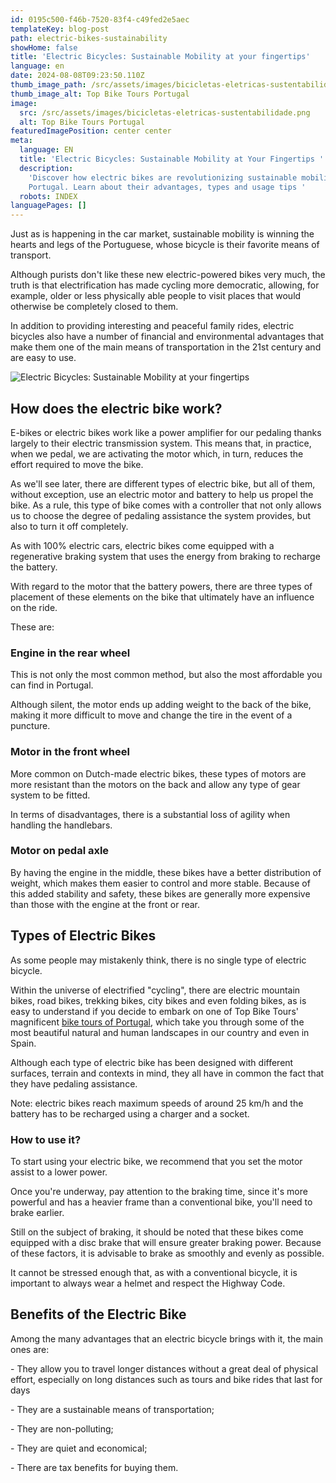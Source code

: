 ```yaml
---
id: 0195c500-f46b-7520-83f4-c49fed2e5aec
templateKey: blog-post
path: electric-bikes-sustainability
showHome: false
title: 'Electric Bicycles: Sustainable Mobility at your fingertips'
language: en
date: 2024-08-08T09:23:50.110Z
thumb_image_path: /src/assets/images/bicicletas-eletricas-sustentabilidade.png
thumb_image_alt: Top Bike Tours Portugal
image:
  src: /src/assets/images/bicicletas-eletricas-sustentabilidade.png
  alt: Top Bike Tours Portugal
featuredImagePosition: center center
meta:
  language: EN
  title: 'Electric Bicycles: Sustainable Mobility at Your Fingertips '
  description:
    'Discover how electric bikes are revolutionizing sustainable mobility in
    Portugal. Learn about their advantages, types and usage tips '
  robots: INDEX
languagePages: []
---
```


Just as is happening in the car market, sustainable mobility is winning the
hearts and legs of the Portuguese, whose bicycle is their favorite means of
transport.

Although purists don't like these new electric-powered bikes very much, the
truth is that electrification has made cycling more democratic, allowing, for
example, older or less physically able people to visit places that would
otherwise be completely closed to them.

In addition to providing interesting and peaceful family rides, electric
bicycles also have a number of financial and environmental advantages that make
them one of the main means of transportation in the 21st century and are easy to
use.

![Electric Bicycles: Sustainable Mobility at your fingertips](/src/assets/images/bicicletas-eletricas-sustentabilidade.png 'Electric Bicycles: Sustainable Mobility at your fingertips')

## How does the electric bike work?

E-bikes or electric bikes work like a power amplifier for our pedaling thanks
largely to their electric transmission system. This means that, in practice,
when we pedal, we are activating the motor which, in turn, reduces the effort
required to move the bike.

As we'll see later, there are different types of electric bike, but all of them,
without exception, use an electric motor and battery to help us propel the bike.
As a rule, this type of bike comes with a controller that not only allows us to
choose the degree of pedaling assistance the system provides, but also to turn
it off completely.

As with 100% electric cars, electric bikes come equipped with a regenerative
braking system that uses the energy from braking to recharge the battery.

With regard to the motor that the battery powers, there are three types of
placement of these elements on the bike that ultimately have an influence on the
ride.

These are:

### Engine in the rear wheel

This is not only the most common method, but also the most affordable you can
find in Portugal.

Although silent, the motor ends up adding weight to the back of the bike, making
it more difficult to move and change the tire in the event of a puncture.

### Motor in the front wheel

More common on Dutch-made electric bikes, these types of motors are more
resistant than the motors on the back and allow any type of gear system to be
fitted.

In terms of disadvantages, there is a substantial loss of agility when handling
the handlebars.

### Motor on pedal axle

By having the engine in the middle, these bikes have a better distribution of
weight, which makes them easier to control and more stable. Because of this
added stability and safety, these bikes are generally more expensive than those
with the engine at the front or rear.

## Types of Electric Bikes

As some people may mistakenly think, there is no single type of electric
bicycle.

Within the universe of electrified "cycling", there are electric mountain bikes,
road bikes, trekking bikes, city bikes and even folding bikes, as is easy to
understand if you decide to embark on one of Top Bike Tours' magnificent
[bike tours of Portugal](https://topbiketoursportugal.com/), which take you
through some of the most beautiful natural and human landscapes in our country
and even in Spain.

Although each type of electric bike has been designed with different surfaces,
terrain and contexts in mind, they all have in common the fact that they have
pedaling assistance.

Note: electric bikes reach maximum speeds of around 25 km/h and the battery has
to be recharged using a charger and a socket.

### How to use it?

To start using your electric bike, we recommend that you set the motor assist to
a lower power.

Once you're underway, pay attention to the braking time, since it's more
powerful and has a heavier frame than a conventional bike, you'll need to brake
earlier.

Still on the subject of braking, it should be noted that these bikes come
equipped with a disc brake that will ensure greater braking power. Because of
these factors, it is advisable to brake as smoothly and evenly as possible.

It cannot be stressed enough that, as with a conventional bicycle, it is
important to always wear a helmet and respect the Highway Code.

## Benefits of the Electric Bike

Among the many advantages that an electric bicycle brings with it, the main ones
are:

\- They allow you to travel longer distances without a great deal of physical
effort, especially on long distances such as tours and bike rides that last for
days

\- They are a sustainable means of transportation;

\- They are non-polluting;

\- They are quiet and economical;

\- There are tax benefits for buying them.
